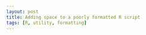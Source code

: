 ```yaml
---
layout: post
title: Adding space to a poorly formatted R script
tags: [R, utility, formatting]
---
```



